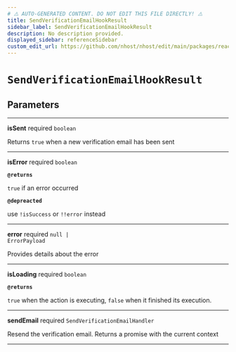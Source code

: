 ```yaml
---
# ⚠️ AUTO-GENERATED CONTENT. DO NOT EDIT THIS FILE DIRECTLY! ⚠️
title: SendVerificationEmailHookResult
sidebar_label: SendVerificationEmailHookResult
description: No description provided.
displayed_sidebar: referenceSidebar
custom_edit_url: https://github.com/nhost/nhost/edit/main/packages/react/src/useSendVerificationEmail.ts#L26
---
```


# `SendVerificationEmailHookResult`

## Parameters

---

**<span className="parameter-name">isSent</span>** <span className="optional-status">required</span> <code>boolean</code>

Returns `true` when a new verification email has been sent

---

**<span className="parameter-name">isError</span>** <span className="optional-status">required</span> <code>boolean</code>

**`@returns`**

`true` if an error occurred

**`@depreacted`**

use `!isSuccess` or `!!error` instead

---

**<span className="parameter-name">error</span>** <span className="optional-status">required</span> <code>null &#124; ErrorPayload</code>

Provides details about the error

---

**<span className="parameter-name">isLoading</span>** <span className="optional-status">required</span> <code>boolean</code>

**`@returns`**

`true` when the action is executing, `false` when it finished its execution.

---

**<span className="parameter-name">sendEmail</span>** <span className="optional-status">required</span> <code>SendVerificationEmailHandler</code>

Resend the verification email. Returns a promise with the current context

---

